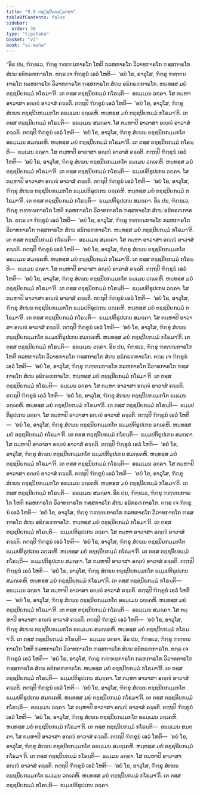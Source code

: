 ```yaml
---
title: "9.9 ຕຊ຺ຊນີຍກມ຺ມກຖາ"
tableOfContents: false
sidebar:
  order: 36
type: "tipitaka"
basket: "vi"
book: "vi-maha"
---
```



<DynamicBreadcrumb />

<Division number="407" book="vi-maha">

<Paragraph number="1841" book="vi-maha">
“ອິຘ ປນ, ຠິກ຺ຂເວ, ຠິກ຺ຂຸ ຠຓ຺ຑນກາຣໂກ ໂຫຕິ ກລຫກາຣໂກ ວິວາທກາຣໂກ ຠສ຺ສກາຣໂກ ສໍເຆ ອຘິກຣຓກາຣໂກ. ຕຕ຺ຣ ເຈ ຠິກ຺ຂູນໍ ເອວໍ ໂຫຕິ—  ‘ອຍໍ ໂຂ, ອາວຸໂສ, ຠິກ຺ຂຸ ຠຓ຺ຑນກາຣໂກ ກລຫກາຣໂກ ວິວາທກາຣໂກ ຠສ຺ສກາຣໂກ ສໍເຆ ອຘິກຣຓກາຣໂກ. ຫນ຺ທສ຺ສ ມຍໍ ຕຊ຺ຊນີຍກມ຺ມໍ ກໂຣມາ’ຕິ. ເຕ ຕສ຺ສ ຕຊ຺ຊນີຍກມ຺ມໍ ກໂຣນ຺ຕິ—  ອຘມ຺ເມນ ວຄ຺ຄາ. ໂສ ຕມ຺ຫາ ອາວາສາ ອຎ຺ຎໍ ອາວາສໍ ຄຈ຺ຉຕິ. ຕຕ຺ຖປິ ຠິກ຺ຂູນໍ ເອວໍ ໂຫຕິ—  ‘ອຍໍ ໂຂ, ອາວຸໂສ, ຠິກ຺ຂຸ ສໍເຆນ ຕຊ຺ຊນີຍກມ຺ມກໂຕ ອຘມ຺ເມນ ວຄ຺ເຄຫິ. ຫນ຺ທສ຺ສ ມຍໍ ຕຊ຺ຊນີຍກມ຺ມໍ ກໂຣມາ’ຕິ. ເຕ ຕສ຺ສ ຕຊ຺ຊນີຍກມ຺ມໍ ກໂຣນ຺ຕິ—  ອຘມ຺ເມນ ສມຄ຺ຄາ. ໂສ ຕມ຺ຫາປິ ອາວາສາ ອຎ຺ຎໍ ອາວາສໍ ຄຈ຺ຉຕິ. ຕຕ຺ຖປິ ຠິກ຺ຂູນໍ ເອວໍ ໂຫຕິ—  ‘ອຍໍ ໂຂ, ອາວຸໂສ, ຠິກ຺ຂຸ ສໍເຆນ ຕຊ຺ຊນີຍກມ຺ມກໂຕ ອຘມ຺ເມນ ສມຄ຺ເຄຫິ. ຫນ຺ທສ຺ສ ມຍໍ ຕຊ຺ຊນີຍກມ຺ມໍ ກໂຣມາ’ຕິ. ເຕ ຕສ຺ສ ຕຊ຺ຊນີຍກມ຺ມໍ ກໂຣນ຺ຕິ—  ຘມ຺ເມນ ວຄ຺ຄາ. ໂສ ຕມ຺ຫາປິ ອາວາສາ ອຎ຺ຎໍ ອາວາສໍ ຄຈ຺ຉຕິ. ຕຕ຺ຖປິ ຠິກ຺ຂູນໍ ເອວໍ ໂຫຕິ—  ‘ອຍໍ ໂຂ, ອາວຸໂສ, ຠິກ຺ຂຸ ສໍເຆນ ຕຊ຺ຊນີຍກມ຺ມກໂຕ ຘມ຺ເມນ ວຄ຺ເຄຫິ. ຫນ຺ທສ຺ສ ມຍໍ ຕຊ຺ຊນີຍກມ຺ມໍ ກໂຣມາ’ຕິ. ເຕ ຕສ຺ສ ຕຊ຺ຊນີຍກມ຺ມໍ ກໂຣນ຺ຕິ—  ຘມ຺ມປຕິຣູປເກນ ວຄ຺ຄາ. ໂສ ຕມ຺ຫາປິ ອາວາສາ ອຎ຺ຎໍ ອາວາສໍ ຄຈ຺ຉຕິ. ຕຕ຺ຖປິ ຠິກ຺ຂູນໍ ເອວໍ ໂຫຕິ—  ‘ອຍໍ ໂຂ, ອາວຸໂສ, ຠິກ຺ຂຸ ສໍເຆນ ຕຊ຺ຊນີຍກມ຺ມກໂຕ ຘມ຺ມປຕິຣູປເກນ ວຄ຺ເຄຫິ. ຫນ຺ທສ຺ສ ມຍໍ ຕຊ຺ຊນີຍກມ຺ມໍ ກໂຣມາ’ຕິ. ເຕ ຕສ຺ສ ຕຊ຺ຊນີຍກມ຺ມໍ ກໂຣນ຺ຕິ—  ຘມ຺ມປຕິຣູປເກນ ສມຄ຺ຄາ.
</Paragraph>

</Division>
<Division number="408" book="vi-maha">

<Paragraph number="1842" book="vi-maha">
ອິຘ ປນ, ຠິກ຺ຂເວ, ຠິກ຺ຂຸ ຠຓ຺ຑນກາຣໂກ ໂຫຕິ ກລຫກາຣໂກ ວິວາທກາຣໂກ ຠສ຺ສກາຣໂກ ສໍເຆ ອຘິກຣຓກາຣໂກ. ຕຕ຺ຣ ເຈ ຠິກ຺ຂູນໍ ເອວໍ ໂຫຕິ—  ‘ອຍໍ ໂຂ, ອາວຸໂສ, ຠິກ຺ຂຸ ຠຓ຺ຑນກາຣໂກ ກລຫກາຣໂກ ວິວາທກາຣໂກ ຠສ຺ສກາຣໂກ ສໍເຆ ອຘິກຣຓກາຣໂກ. ຫນ຺ທສ຺ສ ມຍໍ ຕຊ຺ຊນີຍກມ຺ມໍ ກໂຣມາ’ຕິ. ເຕ ຕສ຺ສ ຕຊ຺ຊນີຍກມ຺ມໍ ກໂຣນ຺ຕິ—  ອຘມ຺ເມນ ສມຄ຺ຄາ. ໂສ ຕມ຺ຫາ ອາວາສາ ອຎ຺ຎໍ ອາວາສໍ ຄຈ຺ຉຕິ. ຕຕ຺ຖປິ ຠິກ຺ຂູນໍ ເອວໍ ໂຫຕິ—  ‘ອຍໍ ໂຂ, ອາວຸໂສ, ຠິກ຺ຂຸ ສໍເຆນ ຕຊ຺ຊນີຍກມ຺ມກໂຕ ອຘມ຺ເມນ ສມຄ຺ເຄຫິ. ຫນ຺ທສ຺ສ ມຍໍ ຕຊ຺ຊນີຍກມ຺ມໍ ກໂຣມາ’ຕິ. ເຕ ຕສ຺ສ ຕຊ຺ຊນີຍກມ຺ມໍ ກໂຣນ຺ຕິ—  ຘມ຺ເມນ ວຄ຺ຄາ. ໂສ ຕມ຺ຫາປິ ອາວາສາ ອຎ຺ຎໍ ອາວາສໍ ຄຈ຺ຉຕິ. ຕຕ຺ຖປິ ຠິກ຺ຂູນໍ ເອວໍ ໂຫຕິ—  ‘ອຍໍ ໂຂ, ອາວຸໂສ, ຠິກ຺ຂຸ ສໍເຆນ ຕຊ຺ຊນີຍກມ຺ມກໂຕ ຘມ຺ເມນ ວຄ຺ເຄຫິ. ຫນ຺ທສ຺ສ ມຍໍ ຕຊ຺ຊນີຍກມ຺ມໍ ກໂຣມາ’ຕິ. ເຕ ຕສ຺ສ ຕຊ຺ຊນີຍກມ຺ມໍ ກໂຣນ຺ຕິ—  ຘມ຺ມປຕິຣູປເກນ ວຄ຺ຄາ. ໂສ ຕມ຺ຫາປິ ອາວາສາ ອຎ຺ຎໍ ອາວາສໍ ຄຈ຺ຉຕິ. ຕຕ຺ຖປິ ຠິກ຺ຂູນໍ ເອວໍ ໂຫຕິ—  ‘ອຍໍ ໂຂ, ອາວຸໂສ, ຠິກ຺ຂຸ ສໍເຆນ ຕຊ຺ຊນີຍກມ຺ມກໂຕ ຘມ຺ມປຕິຣູປເກນ ວຄ຺ເຄຫິ. ຫນ຺ທສ຺ສ ມຍໍ ຕຊ຺ຊນີຍກມ຺ມໍ ກໂຣມາ’ຕິ. ເຕ ຕສ຺ສ ຕຊ຺ຊນີຍກມ຺ມໍ ກໂຣນ຺ຕິ—  ຘມ຺ມປຕິຣູປເກນ ສມຄ຺ຄາ. ໂສ ຕມ຺ຫາປິ ອາວາສາ ອຎ຺ຎໍ ອາວາສໍ ຄຈ຺ຉຕິ. ຕຕ຺ຖປິ ຠິກ຺ຂູນໍ ເອວໍ ໂຫຕິ—  ‘ອຍໍ ໂຂ, ອາວຸໂສ, ຠິກ຺ຂຸ ສໍເຆນ ຕຊ຺ຊນີຍກມ຺ມກໂຕ ຘມ຺ມປຕິຣູປເກນ ສມຄ຺ເຄຫິ. ຫນ຺ທສ຺ສ ມຍໍ ຕຊ຺ຊນີຍກມ຺ມໍ ກໂຣມາ’ຕິ. ເຕ ຕສ຺ສ ຕຊ຺ຊນີຍກມ຺ມໍ ກໂຣນ຺ຕິ—  ອຘມ຺ເມນ ວຄ຺ຄາ.
</Paragraph>

</Division>
<Division number="409" book="vi-maha">

<Paragraph number="1843" book="vi-maha">
ອິຘ ປນ, ຠິກ຺ຂເວ, ຠິກ຺ຂຸ ຠຓ຺ຑນກາຣໂກ ໂຫຕິ ກລຫກາຣໂກ ວິວາທກາຣໂກ ຠສ຺ສກາຣໂກ ສໍເຆ ອຘິກຣຓກາຣໂກ. ຕຕ຺ຣ ເຈ ຠິກ຺ຂູນໍ ເອວໍ ໂຫຕິ—  ‘ອຍໍ ໂຂ, ອາວຸໂສ, ຠິກ຺ຂຸ ຠຓ຺ຑນກາຣໂກ ກລຫກາຣໂກ ວິວາທກາຣໂກ ຠສ຺ສກາຣໂກ ສໍເຆ ອຘິກຣຓກາຣໂກ. ຫນ຺ທສ຺ສ ມຍໍ ຕຊ຺ຊນີຍກມ຺ມໍ ກໂຣມາ’ຕິ. ເຕ ຕສ຺ສ ຕຊ຺ຊນີຍກມ຺ມໍ ກໂຣນ຺ຕິ—  ຘມ຺ເມນ ວຄ຺ຄາ. ໂສ ຕມ຺ຫາ ອາວາສາ ອຎ຺ຎໍ ອາວາສໍ ຄຈ຺ຉຕິ. ຕຕ຺ຖປິ ຠິກ຺ຂູນໍ ເອວໍ ໂຫຕິ—  ‘ອຍໍ ໂຂ, ອາວຸໂສ, ຠິກ຺ຂຸ ສໍເຆນ ຕຊ຺ຊນີຍກມ຺ມກໂຕ ຘມ຺ເມນ ວຄ຺ເຄຫິ. ຫນ຺ທສ຺ສ ມຍໍ ຕຊ຺ຊນີຍກມ຺ມໍ ກໂຣມາ’ຕິ. ເຕ ຕສ຺ສ ຕຊ຺ຊນີຍກມ຺ມໍ ກໂຣນ຺ຕິ—  ຘມ຺ມປຕິຣູປເກນ ວຄ຺ຄາ. ໂສ ຕມ຺ຫາປິ ອາວາສາ ອຎ຺ຎໍ ອາວາສໍ ຄຈ຺ຉຕິ. ຕຕ຺ຖປິ ຠິກ຺ຂູນໍ ເອວໍ ໂຫຕິ—  ‘ອຍໍ ໂຂ, ອາວຸໂສ, ຠິກ຺ຂຸ ສໍເຆນ ຕຊ຺ຊນີຍກມ຺ມກໂຕ ຘມ຺ມປຕິຣູປເກນ ວຄ຺ເຄຫິ. ຫນ຺ທສ຺ສ ມຍໍ ຕຊ຺ຊນີຍກມ຺ມໍ ກໂຣມາ’ຕິ. ເຕ ຕສ຺ສ ຕຊ຺ຊນີຍກມ຺ມໍ ກໂຣນ຺ຕິ—  ຘມ຺ມປຕິຣູປເກນ ສມຄ຺ຄາ. ໂສ ຕມ຺ຫາປິ ອາວາສາ ອຎ຺ຎໍ ອາວາສໍ ຄຈ຺ຉຕິ. ຕຕ຺ຖປິ ຠິກ຺ຂູນໍ ເອວໍ ໂຫຕິ—  ‘ອຍໍ ໂຂ, ອາວຸໂສ, ຠິກ຺ຂຸ ສໍເຆນ ຕຊ຺ຊນີຍກມ຺ມກໂຕ ຘມ຺ມປຕິຣູປເກນ ສມຄ຺ເຄຫິ. ຫນ຺ທສ຺ສ ມຍໍ ຕຊ຺ຊນີຍກມ຺ມໍ ກໂຣມາ’ຕິ. ເຕ ຕສ຺ສ ຕຊ຺ຊນີຍກມ຺ມໍ ກໂຣນ຺ຕິ—  ອຘມ຺ເມນ ວຄ຺ຄາ. ໂສ ຕມ຺ຫາປິ ອາວາສາ ອຎ຺ຎໍ ອາວາສໍ ຄຈ຺ຉຕິ. ຕຕ຺ຖປິ ຠິກ຺ຂູນໍ ເອວໍ ໂຫຕິ—  ‘ອຍໍ ໂຂ, ອາວຸໂສ, ຠິກ຺ຂຸ ສໍເຆນ ຕຊ຺ຊນີຍກມ຺ມກໂຕ ອຘມ຺ເມນ ວຄ຺ເຄຫິ. ຫນ຺ທສ຺ສ ມຍໍ ຕຊ຺ຊນີຍກມ຺ມໍ ກໂຣມາ’ຕິ. ເຕ ຕສ຺ສ ຕຊ຺ຊນີຍກມ຺ມໍ ກໂຣນ຺ຕິ—  ອຘມ຺ເມນ ສມຄ຺ຄາ.
</Paragraph>

</Division>
<Division number="410" book="vi-maha">

<Paragraph number="1844" book="vi-maha">
ອິຘ ປນ, ຠິກ຺ຂເວ, ຠິກ຺ຂຸ ຠຓ຺ຑນກາຣໂກ ໂຫຕິ ກລຫກາຣໂກ ວິວາທກາຣໂກ ຠສ຺ສກາຣໂກ ສໍເຆ ອຘິກຣຓກາຣໂກ. ຕຕ຺ຣ ເຈ ຠິກ຺ຂູນໍ ເອວໍ ໂຫຕິ—  ‘ອຍໍ ໂຂ, ອາວຸໂສ, ຠິກ຺ຂຸ ຠຓ຺ຑນກາຣໂກ ກລຫກາຣໂກ ວິວາທກາຣໂກ ຠສ຺ສກາຣໂກ ສໍເຆ ອຘິກຣຓກາຣໂກ. ຫນ຺ທສ຺ສ ມຍໍ ຕຊ຺ຊນີຍກມ຺ມໍ ກໂຣມາ’ຕິ. ເຕ ຕສ຺ສ ຕຊ຺ຊນີຍກມ຺ມໍ ກໂຣນ຺ຕິ—  ຘມ຺ມປຕິຣູປເກນ ວຄ຺ຄາ. ໂສ ຕມ຺ຫາ ອາວາສາ ອຎ຺ຎໍ ອາວາສໍ ຄຈ຺ຉຕິ. ຕຕ຺ຖປິ ຠິກ຺ຂູນໍ ເອວໍ ໂຫຕິ—  ‘ອຍໍ ໂຂ, ອາວຸໂສ, ຠິກ຺ຂຸ ສໍເຆນ ຕຊ຺ຊນີຍກມ຺ມກໂຕ ຘມ຺ມປຕິຣູປເກນ ວຄ຺ເຄຫິ. ຫນ຺ທສ຺ສ ມຍໍ ຕຊ຺ຊນີຍກມ຺ມໍ ກໂຣມາ’ຕິ. ເຕ ຕສ຺ສ ຕຊ຺ຊນີຍກມ຺ມໍ ກໂຣນ຺ຕິ—  ຘມ຺ມປຕິຣູປເກນ ສມຄ຺ຄາ. ໂສ ຕມ຺ຫາປິ ອາວາສາ ອຎ຺ຎໍ ອາວາສໍ ຄຈ຺ຉຕິ. ຕຕ຺ຖປິ ຠິກ຺ຂູນໍ ເອວໍ ໂຫຕິ—  ‘ອຍໍ ໂຂ, ອາວຸໂສ, ຠິກ຺ຂຸ ສໍເຆນ ຕຊ຺ຊນີຍກມ຺ມກໂຕ ຘມ຺ມປຕິຣູປເກນ ສມຄ຺ເຄຫິ. ຫນ຺ທສ຺ສ ມຍໍ ຕຊ຺ຊນີຍກມ຺ມໍ ກໂຣມາ’ຕິ. ເຕ ຕສ຺ສ ຕຊ຺ຊນີຍກມ຺ມໍ ກໂຣນ຺ຕິ—  ອຘມ຺ເມນ ວຄ຺ຄາ. ໂສ ຕມ຺ຫາປິ ອາວາສາ ອຎ຺ຎໍ ອາວາສໍ ຄຈ຺ຉຕິ. ຕຕ຺ຖປິ ຠິກ຺ຂູນໍ ເອວໍ ໂຫຕິ—  ‘ອຍໍ ໂຂ, ອາວຸໂສ, ຠິກ຺ຂຸ ສໍເຆນ ຕຊ຺ຊນີຍກມ຺ມກໂຕ ອຘມ຺ເມນ ວຄ຺ເຄຫິ. ຫນ຺ທສ຺ສ ມຍໍ ຕຊ຺ຊນີຍກມ຺ມໍ ກໂຣມາ’ຕິ. ເຕ ຕສ຺ສ ຕຊ຺ຊນີຍກມ຺ມໍ ກໂຣນ຺ຕິ—  ອຘມ຺ເມນ ສມຄ຺ຄາ. ໂສ ຕມ຺ຫາປິ ອາວາສາ ອຎ຺ຎໍ ອາວາສໍ ຄຈ຺ຉຕິ. ຕຕ຺ຖປິ ຠິກ຺ຂູນໍ ເອວໍ ໂຫຕິ—  ‘ອຍໍ ໂຂ, ອາວຸໂສ, ຠິກ຺ຂຸ ສໍເຆນ ຕຊ຺ຊນີຍກມ຺ມກໂຕ ອຘມ຺ເມນ ສມຄ຺ເຄຫິ. ຫນ຺ທສ຺ສ ມຍໍ ຕຊ຺ຊນີຍກມ຺ມໍ ກໂຣມາ’ຕິ. ເຕ ຕສ຺ສ ຕຊ຺ຊນີຍກມ຺ມໍ ກໂຣນ຺ຕິ—  ຘມ຺ເມນ ວຄ຺ຄາ.
</Paragraph>

</Division>
<Division number="411" book="vi-maha">

<Paragraph number="1845" book="vi-maha">
ອິຘ ປນ, ຠິກ຺ຂເວ, ຠິກ຺ຂຸ ຠຓ຺ຑນກາຣໂກ ໂຫຕິ ກລຫກາຣໂກ ວິວາທກາຣໂກ ຠສ຺ສກາຣໂກ ສໍເຆ ອຘິກຣຓກາຣໂກ. ຕຕ຺ຣ ເຈ ຠິກ຺ຂູນໍ ເອວໍ ໂຫຕິ—  ‘ອຍໍ ໂຂ, ອາວຸໂສ, ຠິກ຺ຂຸ ຠຓ຺ຑນກາຣໂກ ກລຫກາຣໂກ ວິວາທກາຣໂກ ຠສ຺ສກາຣໂກ ສໍເຆ ອຘິກຣຓກາຣໂກ. ຫນ຺ທສ຺ສ ມຍໍ ຕຊ຺ຊນີຍກມ຺ມໍ ກໂຣມາ’ຕິ. ເຕ ຕສ຺ສ ຕຊ຺ຊນີຍກມ຺ມໍ ກໂຣນ຺ຕິ—  ຘມ຺ມປຕິຣູປເກນ ສມຄ຺ຄາ. ໂສ ຕມ຺ຫາ ອາວາສາ ອຎ຺ຎໍ ອາວາສໍ ຄຈ຺ຉຕິ. ຕຕ຺ຖປິ ຠິກ຺ຂູນໍ ເອວໍ ໂຫຕິ—  ‘ອຍໍ ໂຂ, ອາວຸໂສ, ຠິກ຺ຂຸ ສໍເຆນ ຕຊ຺ຊນີຍກມ຺ມກໂຕ ຘມ຺ມປຕິຣູປເກນ ສມຄ຺ເຄຫິ. ຫນ຺ທສ຺ສ ມຍໍ ຕຊ຺ຊນີຍກມ຺ມໍ ກໂຣມາ’ຕິ. ເຕ ຕສ຺ສ ຕຊ຺ຊນີຍກມ຺ມໍ ກໂຣນ຺ຕິ—  ອຘມ຺ເມນ ວຄ຺ຄາ. ໂສ ຕມ຺ຫາປິ ອາວາສາ ອຎ຺ຎໍ ອາວາສໍ ຄຈ຺ຉຕິ. ຕຕ຺ຖປິ ຠິກ຺ຂູນໍ ເອວໍ ໂຫຕິ—  ‘ອຍໍ ໂຂ, ອາວຸໂສ, ຠິກ຺ຂຸ ສໍເຆນ ຕຊ຺ຊນີຍກມ຺ມກໂຕ ອຘມ຺ເມນ ວຄ຺ເຄຫິ. ຫນ຺ທສ຺ສ ມຍໍ ຕຊ຺ຊນີຍກມ຺ມໍ ກໂຣມາ’ຕິ. ເຕ ຕສ຺ສ ຕຊ຺ຊນີຍກມ຺ມໍ ກໂຣນ຺ຕິ—  ອຘມ຺ເມນ ສມຄ຺ຄາ. ໂສ ຕມ຺ຫາປິ ອາວາສາ ອຎ຺ຎໍ ອາວາສໍ ຄຈ຺ຉຕິ. ຕຕ຺ຖປິ ຠິກ຺ຂູນໍ ເອວໍ ໂຫຕິ—  ‘ອຍໍ ໂຂ, ອາວຸໂສ, ຠິກ຺ຂຸ ສໍເຆນ ຕຊ຺ຊນີຍກມ຺ມກໂຕ ອຘມ຺ເມນ ສມຄ຺ເຄຫິ. ຫນ຺ທສ຺ສ ມຍໍ ຕຊ຺ຊນີຍກມ຺ມໍ ກໂຣມາ’ຕິ. ເຕ ຕສ຺ສ ຕຊ຺ຊນີຍກມ຺ມໍ ກໂຣນ຺ຕິ—  ຘມ຺ເມນ ວຄ຺ຄາ. ໂສ ຕມ຺ຫາປິ ອາວາສາ ອຎ຺ຎໍ ອາວາສໍ ຄຈ຺ຉຕິ. ຕຕ຺ຖປິ ຠິກ຺ຂູນໍ ເອວໍ ໂຫຕິ—  ‘ອຍໍ ໂຂ, ອາວຸໂສ, ຠິກ຺ຂຸ ສໍເຆນ ຕຊ຺ຊນີຍກມ຺ມກໂຕ ຘມ຺ເມນ ວຄ຺ເຄຫິ. ຫນ຺ທສ຺ສ ມຍໍ ຕຊ຺ຊນີຍກມ຺ມໍ ກໂຣມາ’ຕິ. ເຕ ຕສ຺ສ ຕຊ຺ຊນີຍກມ຺ມໍ ກໂຣນ຺ຕິ—  ຘມ຺ມປຕິຣູປເກນ ວຄ຺ຄາ.
</Paragraph>
</Division>